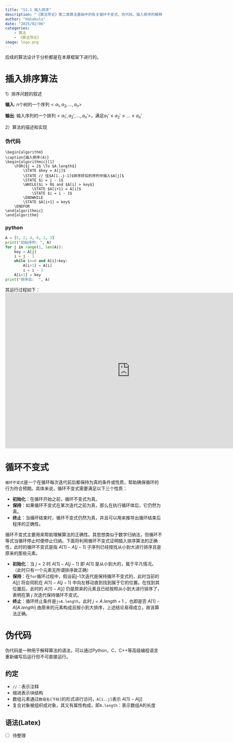 ```yaml
---
title: "S1.1 插入排序"
description: "《算法导论》第二章算法基础中的有关循环不变式、伪代码、插入排序的解释"
author: "Hahabula"
date: "2025/02/06"
categories:
    - 算法
    - 《算法导论》
image: logo.png
---
```


后续的算法设计于分析都是在本章框架下进行的。

# 插入排序算法

1）排序问题的叙述

**输入**: $n$个树的一个序列$<a_1,a_2,\ldots,a_n>$

**输出**: 输入序列的一个排列$<a_1', a_2',\ldots, a_n'>$，满足$a_1'\leq a_2'\leq \ldots \leq a_n'$

2）算法的描述和实现

::: panel-tabset
### 伪代码

``` pseudocode
\begin{algorithm}
\caption{插入排序(A)}
\begin{algorithmic}[1]
    \FOR{$j = 2$ \To $A.length$}
        \STATE $key = A[j]$
        \STATE // 往$A[1..j-1]$排序好后的序列中插入$A[j]$
        \STATE $i = j - 1$
        \WHILE{$i > 0$ and $A[i] > key$}
            \STATE $A[i+1] = A[i]$
            \STATE $i = i - 1$
        \ENDWHILE
        \STATE $A[i+1] = key$
    \ENDFOR
\end{algorithmic}
\end{algorithm}
```

### python

```python
A = [5, 2, 4, 6, 1, 3]
print("初始序列: ", A)
for j in range(1, len(A)): 
    key = A[j]
    i = j - 1
    while i>=0 and A[i]>key: 
        A[i+1] = A[i]
        i = i - 1
    A[i+1] = key
print("排序后:  ", A)
```
:::

其运行过程如下： <iframe width="800" height="500" frameborder="0" src="https://pythontutor.com/iframe-embed.html#code=A%20%3D%20%5B5,%202,%204,%206,%201,%203%5D%0Aprint%28%22%E5%88%9D%E5%A7%8B%E5%BA%8F%E5%88%97%3A%20%22,%20A%29%0Afor%20j%20in%20range%281,%20len%28A%29%29%3A%20%0A%20%20%20%20key%20%3D%20A%5Bj%5D%0A%20%20%20%20i%20%3D%20j%20-%201%0A%20%20%20%20while%20i%3E%3D0%20and%20A%5Bi%5D%3Ekey%3A%20%0A%20%20%20%20%20%20%20%20A%5Bi%2B1%5D%20%3D%20A%5Bi%5D%0A%20%20%20%20%20%20%20%20i%20%3D%20i%20-%201%0A%20%20%20%20A%5Bi%2B1%5D%20%3D%20key%0Aprint%28%22%E6%8E%92%E5%BA%8F%E5%90%8E%3A%20%20%22,%20A%29&codeDivHeight=400&codeDivWidth=350&cumulative=false&curInstr=0&heapPrimitives=nevernest&origin=opt-frontend.js&py=311&rawInputLstJSON=%5B%5D&textReferences=false"> </iframe>

# 循环不变式
`循环不变式`是一个在循环每次迭代前后都保持为真的条件或性质，帮助确保循环的行为符合预期。具体来说，循环不变式需要满足以下三个性质：

- **初始化**：在循环开始之前，循环不变式为真。
- **保持**：如果循环不变式在某次迭代之前为真，那么在执行循环体后，它仍然为真。
- **终止**：当循环结束时，循环不变式仍然为真，并且可以用来推导出循环结束后程序的正确性。

循环不变式主要用来帮助理解算法的正确性。其思想类似于数学归纳法，但循环不等式当循环停止时便停止归纳。下面将利用循环不变式证明插入排序算法的正确性，此时的循环不变式是指 $A[1]-A[j-1]$ 子序列已经按找从小到大进行排序且是原来的那些元素。

- **初始化**：当 $j=2$ 时 $A[1]-A[j-1]$ 即 $A[1]$ 是从小到大的，属于平凡情况。（此时只有一个元素无所谓排序故正确）
- **保持**：在`for`循环过程中，假设前j-1次迭代是保持循环不变式的，此时当前的 $A[j]$ 将会伺机在 $A[1]-A[j-1]$ 中向左移动直到找到属于它的位置。在找到其位置后，此时的 $A[1]-A[j]$ 仍是原来的元素且已经按照从小到大进行排序了，表明在第 $j$ 次迭代保持循环不变式。
- **终止**：循环终止条件是`j>A.length`，此时 $j=A.length+1$ ，也即是否 $A[1]-A[A.length]$ 由原来的元素构成且按小到大排序，上述结论易得成立，故该算法正确。

# 伪代码
伪代码是一种用于解释算法的语法，可以通过Python，C，C++等高级编程语言重新编写后运行但不可直接运行。

## 约定
- `//`：表示注释
- 缩进表示块结构
- 数组元素通过`数组名[下标]`的形式进行访问，`A[1..j]`表示 $A[1]-A[j]$
- 复合对象被组织成对象，其又有属性构成，即`A.length`：表示数组A的长度

## 语法(Latex)

- [ ] 待整理

